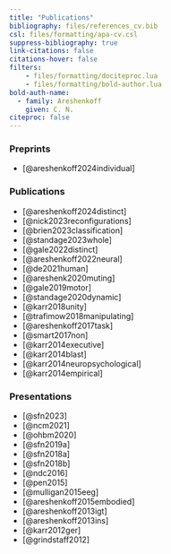```yaml
---
title: "Publications"
bibliography: files/references_cv.bib
csl: files/formatting/apa-cv.csl
suppress-bibliography: true
link-citations: false
citations-hover: false
filters: 
    - files/formatting/dociteproc.lua
    - files/formatting/bold-author.lua
bold-auth-name:
  - family: Areshenkoff
    given: C. N.
citeproc: false
---
```


### Preprints

-   [@areshenkoff2024individual]

### Publications

-   [@areshenkoff2024distinct]
-   [@nick2023reconfigurations]
-   [@brien2023classification]
-   [@standage2023whole]
-   [@gale2022distinct]
-   [@areshenkoff2022neural]
-   [@de2021human]
-   [@areshenk2020muting]
-   [@gale2019motor]
-   [@standage2020dynamic]
-   [@karr2018unity]
-   [@trafimow2018manipulating]
-   [@areshenkoff2017task]
-   [@smart2017non]
-   [@karr2014executive]
-   [@karr2014blast]
-   [@karr2014neuropsychological]
-   [@karr2014empirical]

### Presentations

-   [@sfn2023]
-   [@ncm2021]
-   [@ohbm2020]
-   [@sfn2019a]
-   [@sfn2018a]
-   [@sfn2018b]
-   [@ndc2016]
-   [@pen2015]
-   [@mulligan2015eeg]
-   [@areshenkoff2015embodied]
-   [@areshenkoff2013igt]
-   [@areshenkoff2013ins]
-   [@karr2012ger]
-   [@grindstaff2012]

